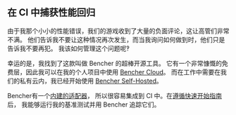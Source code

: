 ## 在 CI 中捕获性能回归

由于我那个小小的性能错误，我们的游戏收到了大量的负面评论，这让高管们非常不满。
他们告诉我不要让这种情况再次发生，而当我询问如何做到时，他们只是告诉我不要再犯。
我该如何管理这个问题呢‽

幸运的是，我找到了这款叫做 Bencher 的超棒开源工具。
它有一个非常慷慨的免费层，因此我可以在我的个人项目中使用 [Bencher Cloud](/)。
而在工作中需要在我们的私有云内，我已经开始使用 [Bencher Self-Hosted](/zh/docs/tutorial/docker/)。

Bencher有一个[内建的适配器](/zh/docs/explanation/adapters/)，
所以很容易集成到 CI 中。在[遵循快速开始指南](/zh/docs/tutorial/quick-start/)后，
我能够运行我的基准测试并用 Bencher 追踪它们。